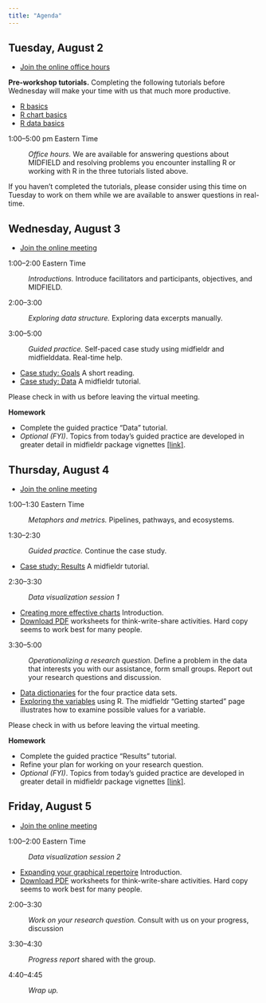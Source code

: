 ```yaml
---
title: "Agenda"
---
```


## Tuesday, August 2

- [Join the online office hours](https://purdue-edu.zoom.us/j/96788326845?pwd=VTNHRENkS3V2R3Z4VkJsMXU2ZlhFdz09
)

**Pre-workshop tutorials.** Completing the following tutorials before Wednesday will make your time with us that much more productive. 

- [R basics](r-basics.html)   
- [R chart basics](chart-basics.html)
- [R data basics](data-basics.html)


1:00--5:00 pm Eastern Time 

: *Office hours.* We are available for answering questions about MIDFIELD and resolving problems you encounter installing R or working with R in the three tutorials listed above. 

If you haven't completed the tutorials, please consider using this time on Tuesday to work on them while we are available to answer questions in real-time.  










## Wednesday, August 3

- [Join the online meeting](https://purdue-edu.zoom.us/j/96788326845?pwd=VTNHRENkS3V2R3Z4VkJsMXU2ZlhFdz09
)

1:00--2:00 Eastern Time

: *Introductions.* Introduce facilitators and participants, objectives, and  MIDFIELD.

2:00--3:00

: *Exploring data structure.* Exploring data excerpts manually.

3:00--5:00 

: *Guided practice.* Self-paced case study using midfieldr and midfielddata. Real-time help. 

- [Case study: Goals](https://midfieldr.github.io/midfieldr/articles/art-001-case-goals.html) A short reading.   
- [Case study: Data](https://midfieldr.github.io/midfieldr/articles/art-002-case-data.html) A midfieldr tutorial. 

Please check in with us before leaving the virtual meeting. 

**Homework**

- Complete the guided practice "Data" tutorial. 
- *Optional (FYI)*. Topics from today's guided practice are developed in greater detail in midfieldr package vignettes  [[link]](https://midfieldr.github.io/midfieldr/articles/).






## Thursday, August 4

- [Join the online meeting](https://purdue-edu.zoom.us/j/96788326845?pwd=VTNHRENkS3V2R3Z4VkJsMXU2ZlhFdz09
)

1:00--1:30 Eastern Time

: *Metaphors and metrics.* Pipelines, pathways, and ecosystems.


1:30--2:30

: *Guided practice.* Continue the case study.

- [Case study: Results](https://midfieldr.github.io/midfieldr/articles/art-003-case-results.html) A midfieldr tutorial. 


2:30--3:30

: *Data visualization session 1* 

- [Creating more effective charts](effective-charts.html) Introduction. 
- [Download PDF](https://github.com/graphdr/workshop-data-stories/blob/main/slides/effective-charts-handout.pdf) worksheets for think-write-share activities. Hard copy seems to work best for many people.  

3:30--5:00 

: *Operationalizing a research question.* Define a problem in the data that interests you with our assistance, form small groups. Report out your research questions and discussion. 

- [Data dictionaries](https://midfieldr.github.io/midfielddata/reference/index.html) for the four practice data sets. 
- [Exploring the variables](https://midfieldr.github.io/midfieldr/articles/art-000-getting-started.html) using R. The midfieldr "Getting started" page illustrates how to examine possible values for a variable.  


Please check in with us before leaving the virtual meeting. 

**Homework**

- Complete the guided practice "Results" tutorial. 
- Refine your plan for working on your research question.  
- *Optional (FYI)*. Topics from today's guided practice are developed in greater detail in midfieldr package vignettes  [[link]](https://midfieldr.github.io/midfieldr/articles/).






## Friday, August 5

- [Join the online meeting](https://purdue-edu.zoom.us/j/96788326845?pwd=VTNHRENkS3V2R3Z4VkJsMXU2ZlhFdz09
)

1:00--2:00 Eastern Time

: *Data visualization session 2*

- [Expanding your graphical repertoire](chart-repertoire.html) Introduction. 
- [Download PDF](https://github.com/graphdr/workshop-data-stories/blob/main/slides/chart-repertoire-handout.pdf) worksheets for think-write-share activities. Hard copy seems to work best for many people. 

2:00--3:30 

: *Work on your research question.* Consult with us on your progress, discussion 

3:30--4:30

: *Progress report* shared with the group. 

4:40--4:45

: *Wrap up.*






